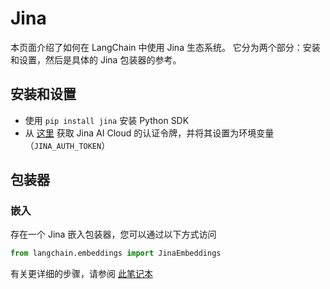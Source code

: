 # Jina

本页面介绍了如何在 LangChain 中使用 Jina 生态系统。
它分为两个部分：安装和设置，然后是具体的 Jina 包装器的参考。

## 安装和设置
- 使用 `pip install jina` 安装 Python SDK
- 从 [这里](https://cloud.jina.ai/settings/tokens) 获取 Jina AI Cloud 的认证令牌，并将其设置为环境变量（`JINA_AUTH_TOKEN`）

## 包装器

### 嵌入

存在一个 Jina 嵌入包装器，您可以通过以下方式访问
```python
from langchain.embeddings import JinaEmbeddings
```
有关更详细的步骤，请参阅 [此笔记本](/docs/modules/data_connection/text_embedding/integrations/jina.html)
